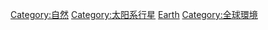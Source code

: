 {{Commonscat|Earth}}
{{catmore|地球}}

[[Category:自然|Category:自然]]
[[Category:太阳系行星|Category:太阳系行星]]
[[Category:以行星命名的分類|Earth]]
[[Category:全球環境|Category:全球環境]]